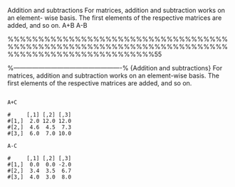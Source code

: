 

Addition and subtractions
For matrices, addition and subtraction works on an element- wise basis. The first elements of the respective matrices are added, and so on.
A+B
A-B


%%%%%%%%%%%%%%%%%%%%%%%%%%%%%%%%%%%%%%%%%%%%%%%%%%%%%%%%%%%%%%%%%%%%%%%%%%%%%%%%%%%%%%%%%%%%%%%%55

%----------------------------------------------------%
{Addition and subtractions}
For matrices, addition and subtraction works on an element-wise basis.
The first elements of the respective matrices are added, and so on.


<pre>
<code>
A+C

#     [,1] [,2] [,3]
#[1,]  2.0 12.0 12.0
#[2,]  4.6  4.5  7.3
#[3,]  6.0  7.0 10.0

A-C

#     [,1] [,2] [,3]
#[1,]  0.0  0.0 -2.0
#[2,]  3.4  3.5  6.7
#[3,]  4.0  3.0  8.0
</code>
</pre>

